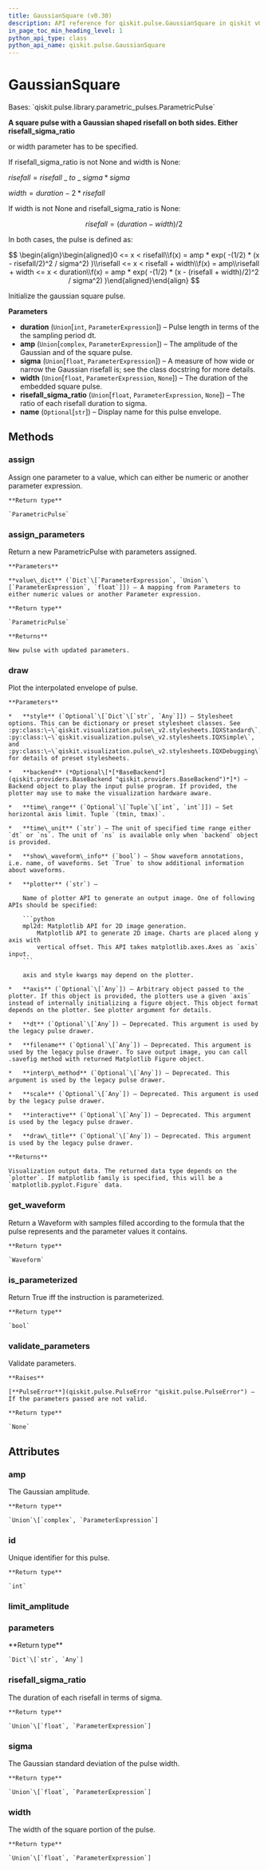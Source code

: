 ```yaml
---
title: GaussianSquare (v0.30)
description: API reference for qiskit.pulse.GaussianSquare in qiskit v0.30
in_page_toc_min_heading_level: 1
python_api_type: class
python_api_name: qiskit.pulse.GaussianSquare
---
```


# GaussianSquare

<Class id="qiskit.pulse.GaussianSquare" isDedicatedPage={true} github="https://github.com/qiskit/qiskit/tree/stable/0.18/qiskit/pulse/library/parametric_pulses.py" signature="GaussianSquare(duration, amp, sigma, width=None, risefall_sigma_ratio=None, name=None)" modifiers="class">
  Bases: `qiskit.pulse.library.parametric_pulses.ParametricPulse`

  **A square pulse with a Gaussian shaped risefall on both sides. Either risefall\_sigma\_ratio**

  or width parameter has to be specified.

  If risefall\_sigma\_ratio is not None and width is None:

  $risefall = risefall$ \_ $to$ \_ $sigma * sigma$

  $width = duration - 2 * risefall$

  If width is not None and risefall\_sigma\_ratio is None:

$$
risefall = (duration - width) / 2
$$

  In both cases, the pulse is defined as:

$$
\begin{align}\begin{aligned}0 <= x < risefall\\f(x) = amp * exp( -(1/2) * (x - risefall/2)^2 / sigma^2) )\\risefall <= x < risefall + width\\f(x) = amp\\risefall + width <= x < duration\\f(x) = amp * exp( -(1/2) * (x - (risefall + width)/2)^2 / sigma^2) )\end{aligned}\end{align} 
$$

  Initialize the gaussian square pulse.

  **Parameters**

  *   **duration** (`Union`\[`int`, `ParameterExpression`]) – Pulse length in terms of the the sampling period dt.
  *   **amp** (`Union`\[`complex`, `ParameterExpression`]) – The amplitude of the Gaussian and of the square pulse.
  *   **sigma** (`Union`\[`float`, `ParameterExpression`]) – A measure of how wide or narrow the Gaussian risefall is; see the class docstring for more details.
  *   **width** (`Union`\[`float`, `ParameterExpression`, `None`]) – The duration of the embedded square pulse.
  *   **risefall\_sigma\_ratio** (`Union`\[`float`, `ParameterExpression`, `None`]) – The ratio of each risefall duration to sigma.
  *   **name** (`Optional`\[`str`]) – Display name for this pulse envelope.

  ## Methods

  <span id="qiskit-pulse-gaussiansquare-assign" />

  ### assign

  <Function id="qiskit.pulse.GaussianSquare.assign" signature="GaussianSquare.assign(parameter, value)">
    Assign one parameter to a value, which can either be numeric or another parameter expression.

    **Return type**

    `ParametricPulse`
  </Function>

  <span id="qiskit-pulse-gaussiansquare-assign-parameters" />

  ### assign\_parameters

  <Function id="qiskit.pulse.GaussianSquare.assign_parameters" signature="GaussianSquare.assign_parameters(value_dict)">
    Return a new ParametricPulse with parameters assigned.

    **Parameters**

    **value\_dict** (`Dict`\[`ParameterExpression`, `Union`\[`ParameterExpression`, `float`]]) – A mapping from Parameters to either numeric values or another Parameter expression.

    **Return type**

    `ParametricPulse`

    **Returns**

    New pulse with updated parameters.
  </Function>

  <span id="qiskit-pulse-gaussiansquare-draw" />

  ### draw

  <Function id="qiskit.pulse.GaussianSquare.draw" signature="GaussianSquare.draw(dt=None, style=None, filename=None, interp_method=None, scale=None, interactive=None, draw_title=None, backend=None, time_range=None, time_unit='dt', show_waveform_info=True, plotter='mpl2d', axis=None)">
    Plot the interpolated envelope of pulse.

    **Parameters**

    *   **style** (`Optional`\[`Dict`\[`str`, `Any`]]) – Stylesheet options. This can be dictionary or preset stylesheet classes. See :py:class:\~\`qiskit.visualization.pulse\_v2.stylesheets.IQXStandard\`, :py:class:\~\`qiskit.visualization.pulse\_v2.stylesheets.IQXSimple\`, and :py:class:\~\`qiskit.visualization.pulse\_v2.stylesheets.IQXDebugging\` for details of preset stylesheets.

    *   **backend** (*Optional\[*[*BaseBackend*](qiskit.providers.BaseBackend "qiskit.providers.BaseBackend")*]*) – Backend object to play the input pulse program. If provided, the plotter may use to make the visualization hardware aware.

    *   **time\_range** (`Optional`\[`Tuple`\[`int`, `int`]]) – Set horizontal axis limit. Tuple `(tmin, tmax)`.

    *   **time\_unit** (`str`) – The unit of specified time range either `dt` or `ns`. The unit of `ns` is available only when `backend` object is provided.

    *   **show\_waveform\_info** (`bool`) – Show waveform annotations, i.e. name, of waveforms. Set `True` to show additional information about waveforms.

    *   **plotter** (`str`) –

        Name of plotter API to generate an output image. One of following APIs should be specified:

        ```python
        mpl2d: Matplotlib API for 2D image generation.
            Matplotlib API to generate 2D image. Charts are placed along y axis with
            vertical offset. This API takes matplotlib.axes.Axes as `axis` input.
        ```

        axis and style kwargs may depend on the plotter.

    *   **axis** (`Optional`\[`Any`]) – Arbitrary object passed to the plotter. If this object is provided, the plotters use a given `axis` instead of internally initializing a figure object. This object format depends on the plotter. See plotter argument for details.

    *   **dt** (`Optional`\[`Any`]) – Deprecated. This argument is used by the legacy pulse drawer.

    *   **filename** (`Optional`\[`Any`]) – Deprecated. This argument is used by the legacy pulse drawer. To save output image, you can call .savefig method with returned Matplotlib Figure object.

    *   **interp\_method** (`Optional`\[`Any`]) – Deprecated. This argument is used by the legacy pulse drawer.

    *   **scale** (`Optional`\[`Any`]) – Deprecated. This argument is used by the legacy pulse drawer.

    *   **interactive** (`Optional`\[`Any`]) – Deprecated. This argument is used by the legacy pulse drawer.

    *   **draw\_title** (`Optional`\[`Any`]) – Deprecated. This argument is used by the legacy pulse drawer.

    **Returns**

    Visualization output data. The returned data type depends on the `plotter`. If matplotlib family is specified, this will be a `matplotlib.pyplot.Figure` data.
  </Function>

  <span id="qiskit-pulse-gaussiansquare-get-waveform" />

  ### get\_waveform

  <Function id="qiskit.pulse.GaussianSquare.get_waveform" signature="GaussianSquare.get_waveform()">
    Return a Waveform with samples filled according to the formula that the pulse represents and the parameter values it contains.

    **Return type**

    `Waveform`
  </Function>

  <span id="qiskit-pulse-gaussiansquare-is-parameterized" />

  ### is\_parameterized

  <Function id="qiskit.pulse.GaussianSquare.is_parameterized" signature="GaussianSquare.is_parameterized()">
    Return True iff the instruction is parameterized.

    **Return type**

    `bool`
  </Function>

  <span id="qiskit-pulse-gaussiansquare-validate-parameters" />

  ### validate\_parameters

  <Function id="qiskit.pulse.GaussianSquare.validate_parameters" signature="GaussianSquare.validate_parameters()">
    Validate parameters.

    **Raises**

    [**PulseError**](qiskit.pulse.PulseError "qiskit.pulse.PulseError") – If the parameters passed are not valid.

    **Return type**

    `None`
  </Function>

  ## Attributes

  ### amp

  <Attribute id="qiskit.pulse.GaussianSquare.amp">
    The Gaussian amplitude.

    **Return type**

    `Union`\[`complex`, `ParameterExpression`]
  </Attribute>

  ### id

  <Attribute id="qiskit.pulse.GaussianSquare.id">
    Unique identifier for this pulse.

    **Return type**

    `int`
  </Attribute>

  ### limit\_amplitude

  <Attribute id="qiskit.pulse.GaussianSquare.limit_amplitude" attributeValue="True" />

  ### parameters

  <Attribute id="qiskit.pulse.GaussianSquare.parameters">
    **Return type**

    `Dict`\[`str`, `Any`]
  </Attribute>

  ### risefall\_sigma\_ratio

  <Attribute id="qiskit.pulse.GaussianSquare.risefall_sigma_ratio">
    The duration of each risefall in terms of sigma.

    **Return type**

    `Union`\[`float`, `ParameterExpression`]
  </Attribute>

  ### sigma

  <Attribute id="qiskit.pulse.GaussianSquare.sigma">
    The Gaussian standard deviation of the pulse width.

    **Return type**

    `Union`\[`float`, `ParameterExpression`]
  </Attribute>

  ### width

  <Attribute id="qiskit.pulse.GaussianSquare.width">
    The width of the square portion of the pulse.

    **Return type**

    `Union`\[`float`, `ParameterExpression`]
  </Attribute>
</Class>


